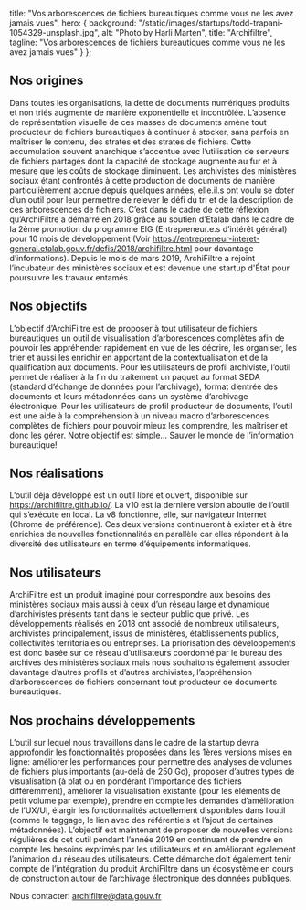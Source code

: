 
title: "Vos arborescences de fichiers bureautiques comme vous ne les avez jamais vues",
hero: {
background: "/static/images/startups/todd-trapani-1054329-unsplash.jpg",
alt: "Photo by Harli Marten",
title: "Archifiltre",
tagline: "Vos arborescences de fichiers bureautiques comme vous ne les avez jamais vues"
}
};

<LayoutArticle meta={meta} startup="archifiltre">

## Nos origines

Dans toutes les organisations, la dette de documents numériques produits et non triés augmente de manière exponentielle et incontrôlée. L’absence de représentation visuelle de ces masses de documents amène tout producteur de fichiers bureautiques à continuer à stocker, sans parfois en maîtriser le contenu, des strates et des strates de fichiers. Cette accumulation souvent anarchique s’accentue avec l’utilisation de serveurs de fichiers partagés dont la capacité de stockage augmente au fur et à mesure que les coûts de stockage diminuent.
Les archivistes des ministères sociaux étant confrontés à cette production de documents de manière particulièrement accrue depuis quelques années, elle.il.s ont voulu se doter d’un outil pour leur permettre de relever le défi du tri et de la description de ces arborescences de fichiers.
C’est dans le cadre de cette réflexion qu’ArchiFiltre a démarré en 2018 grâce au soutien d’Etalab dans le cadre de la 2ème promotion du programme EIG (Entrepreneur.e.s d’intérêt général) pour 10 mois de développement (Voir https://entrepreneur-interet-general.etalab.gouv.fr/defis/2018/archifiltre.html pour davantage d’informations). Depuis le mois de mars 2019, ArchiFiltre a rejoint l’incubateur des ministères sociaux et est devenue une startup d'État pour poursuivre les travaux entamés.

## Nos objectifs

L’objectif d’ArchiFiltre est de proposer à tout utilisateur de fichiers bureautiques un outil de visualisation d’arborescences complètes afin de pouvoir les appréhender rapidement en vue de les décrire, les organiser, les trier et aussi les enrichir en apportant de la contextualisation et de la qualification aux documents.
Pour les utilisateurs de profil archiviste, l’outil permet de réaliser à la fin du traitement un paquet au format SEDA (standard d’échange de données pour l’archivage), format d’entrée des documents et leurs métadonnées dans un système d’archivage électronique.
Pour les utilisateurs de profil producteur de documents, l’outil est une aide à la compréhension à un niveau macro d’arborescences complètes de fichiers pour pouvoir mieux les comprendre, les maîtriser et donc les gérer.
Notre objectif est simple… Sauver le monde de l’information bureautique!

## Nos réalisations

L’outil déjà développé est un outil libre et ouvert, disponible sur https://archifiltre.github.io/. La v10 est la dernière version aboutie de l’outil qui s’exécute en local. La v8 fonctionne, elle, sur navigateur Internet (Chrome de préférence). Ces deux versions continueront à exister et à être enrichies de nouvelles fonctionnalités en parallèle car elles répondent à la diversité des utilisateurs en terme d’équipements informatiques.

## Nos utilisateurs

ArchiFiltre est un produit imaginé pour correspondre aux besoins des ministères sociaux mais aussi à ceux d’un réseau large et dynamique d’archivistes présents tant dans le secteur public que privé. Les développements réalisés en 2018 ont associé de nombreux utilisateurs, archivistes principalement, issus de ministères, établissements publics, collectivités territoriales ou entreprises. La priorisation des développements est donc basée sur ce réseau d’utilisateurs coordonné par le bureau des archives des ministères sociaux mais nous souhaitons également associer davantage d’autres profils et d’autres archivistes, l’appréhension d’arborescences de fichiers concernant tout producteur de documents bureautiques.

## Nos prochains développements

L’outil sur lequel nous travaillons dans le cadre de la startup devra approfondir les fonctionnalités proposées dans les 1ères versions mises en ligne: améliorer les performances pour permettre des analyses de volumes de fichiers plus importants (au-delà de 250 Go), proposer d’autres types de visualisation (à plat ou en pondérant l’importance des fichiers différemment), améliorer la visualisation existante (pour les éléments de petit volume par exemple), prendre en compte les demandes d’amélioration de l’UX/UI, élargir les fonctionnalités actuellement disponibles dans l’outil (comme le taggage, le lien avec des référentiels et l’ajout de certaines métadonnées). L’objectif est maintenant de proposer de nouvelles versions régulières de cet outil pendant l’année 2019 en continuant de prendre en compte les besoins exprimés par les utilisateurs et en améliorant également l’animation du réseau des utilisateurs.
Cette démarche doit également tenir compte de l’intégration du produit ArchiFiltre dans un écosystème en cours de construction autour de l’archivage électronique des données publiques.

Nous contacter: archifiltre@data.gouv.fr

</LayoutArticle>
